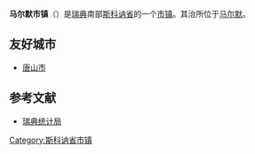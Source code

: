 {{Infobox Kommun|
fullname=Malmö kommun|
coatofarms=[[File:Malmö_emblem.png|100px]]|
county=[[斯科讷省|斯科讷省]]|
province=[[斯科讷|斯科讷]]|
capital=[[马尔默|马尔默]]|
map=[[File:Malmö_Municipality_in_Scania_County.png|200px]]|
arearank=第262名|
area=156.46|
arealand=155.56|
populationrank=第3名|
population=276,244|
densityrank=第4名|
populationdensity=1,775.8|
website=http://www.malmo.se/|
footnotes=面积与人口统计数据来自[[瑞典统计局|瑞典统计局]]，截至2006年12月31日}}

'''马尔默市镇'''（{{lang-sv|Malmö kommun}}）是[[瑞典|瑞典]]南部[[斯科讷省|斯科讷省]]的一个[[瑞典市镇|市镇]]。其治所位于[[马尔默|马尔默]]。

== 友好城市 ==
*{{CHN}}[[唐山市|唐山市]]

== 参考文献 ==
* [http://www.scb.se 瑞典统计局] {{Wayback|url=http://www.scb.se/ |date=20181013125446 }}

{{Skåne County}}
{{Localities in Malmö Municipality}}

{{coord|55|35|N|13|2|E|display=title}}

[[Category:斯科讷省市镇|Category:斯科讷省市镇]]